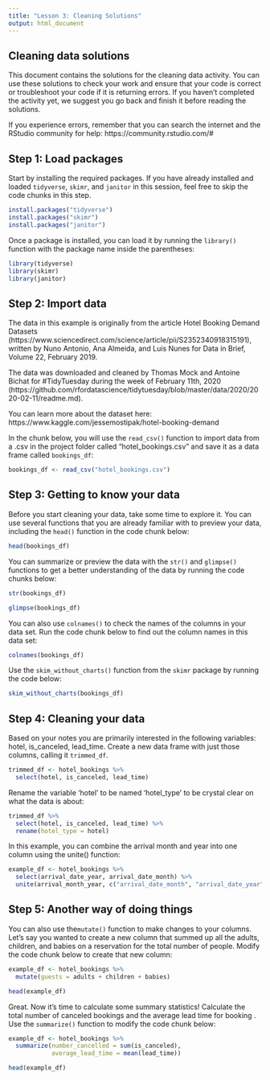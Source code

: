```yaml
---
title: "Lesson 3: Cleaning Solutions"
output: html_document
---
```


## Cleaning data solutions
This document  contains the solutions for the cleaning data activity. You can use these solutions to check your work and ensure that your code is correct or troubleshoot your code if it is returning errors. If you haven't completed the activity yet, we suggest you go back and finish it before reading the solutions.

If you experience errors, remember that you can search the internet and the RStudio community for help:
https://community.rstudio.com/#

## Step 1: Load packages

Start by installing the required packages. If you have already installed and loaded `tidyverse`, `skimr`, and `janitor` in this session, feel free to skip the code chunks in this step.

```r
install.packages("tidyverse")
install.packages("skimr")
install.packages("janitor")
```

Once a package is installed, you can load it by running the `library()` function with the package name inside the parentheses:

```r
library(tidyverse)
library(skimr)
library(janitor)
```
## Step 2: Import data
The data in this example is originally from the article Hotel Booking Demand Datasets (https://www.sciencedirect.com/science/article/pii/S2352340918315191), written by Nuno Antonio, Ana Almeida, and Luis Nunes for Data in Brief, Volume 22, February 2019.

The data was downloaded and cleaned by Thomas Mock and Antoine Bichat for #TidyTuesday during the week of February 11th, 2020 (https://github.com/rfordatascience/tidytuesday/blob/master/data/2020/2020-02-11/readme.md).

You can learn more about the dataset here:
https://www.kaggle.com/jessemostipak/hotel-booking-demand

In the chunk below, you will use the `read_csv()` function to import data from a .csv in the project folder called "hotel_bookings.csv" and save it as a data frame called `bookings_df`:

```r
bookings_df <- read_csv("hotel_bookings.csv")
```
## Step 3: Getting to know your data

Before you start cleaning your data, take some time to explore it. You can use several functions that you are already familiar with to preview your data, including the `head()` function in the code chunk below:

```r
head(bookings_df)
```

You can summarize or preview the data with the `str()` and `glimpse()` functions to get a better understanding of the data by running the code chunks below:

```r
str(bookings_df)
```

```r
glimpse(bookings_df)
```

You can also use `colnames()` to check the names of the columns in your data set. Run the code chunk below to find out the column names in this data set:

```r
colnames(bookings_df)
```

Use the `skim_without_charts()` function from the `skimr` package by running the code below:

```r
skim_without_charts(bookings_df)
```
## Step 4: Cleaning your data

Based on your notes you are primarily interested in the following variables: hotel, is_canceled, lead_time. Create a new data frame with just those columns, calling it `trimmed_df`.

```r
trimmed_df <- hotel_bookings %>% 
  select(hotel, is_canceled, lead_time)
```

Rename the variable 'hotel' to be named 'hotel_type' to be crystal clear on what the data is about:

```r
trimmed_df %>% 
  select(hotel, is_canceled, lead_time) %>% 
  rename(hotel_type = hotel)
```

In this example, you can combine the arrival month and year into one column using the unite() function:

```r
example_df <- hotel_bookings %>%
  select(arrival_date_year, arrival_date_month) %>% 
  unite(arrival_month_year, c("arrival_date_month", "arrival_date_year"), sep = " ")
```

## Step 5: Another way of doing things

You can also use the`mutate()` function to make changes to your columns. Let's say you wanted to create a new column that summed up all the adults, children, and babies on a reservation for the total number of people. Modify the code chunk below to create that new column: 

```r
example_df <- hotel_bookings %>%
  mutate(guests = adults + children + babies)

head(example_df)
```

Great. Now it's time to calculate some summary statistics! Calculate the total number of canceled bookings and the average lead time for booking . Use the `summarize()` function to modify the code chunk below:

```r
example_df <- hotel_bookings %>%
  summarize(number_cancelled = sum(is_canceled),
            average_lead_time = mean(lead_time))

head(example_df)
```
